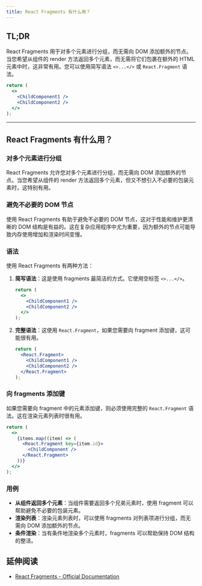 ```yaml
---
title: React Fragments 有什么用？
---
```


## TL;DR

React Fragments 用于对多个元素进行分组，而无需向 DOM 添加额外的节点。当您希望从组件的 render 方法返回多个元素，而无需将它们包裹在额外的 HTML 元素中时，这非常有用。您可以使用简写语法 `<>...</>` 或 `React.Fragment` 语法。

```jsx
return (
  <>
    <ChildComponent1 />
    <ChildComponent2 />
  </>
);
```

***

## React Fragments 有什么用？

### 对多个元素进行分组

React Fragments 允许您对多个元素进行分组，而无需向 DOM 添加额外的节点。当您希望从组件的 render 方法返回多个元素，但又不想引入不必要的包装元素时，这特别有用。

### 避免不必要的 DOM 节点

使用 React Fragments 有助于避免不必要的 DOM 节点，这对于性能和维护更清晰的 DOM 结构是有益的。这在复杂应用程序中尤为重要，因为额外的节点可能导致内存使用增加和渲染时间变慢。

### 语法

使用 React Fragments 有两种方法：

1. **简写语法**：这是使用 fragments 最简洁的方式。它使用空标签 `<>...</>`。

   ```jsx
   return (
     <>
       <ChildComponent1 />
       <ChildComponent2 />
     </>
   );
   ```

2. **完整语法**：这使用 `React.Fragment`，如果您需要向 fragment 添加键，这可能很有用。

   ```jsx
   return (
     <React.Fragment>
       <ChildComponent1 />
       <ChildComponent2 />
     </React.Fragment>
   );
   ```

### 向 fragments 添加键

如果您需要向 fragment 中的元素添加键，则必须使用完整的 `React.Fragment` 语法。这在渲染元素列表时很有用。

```jsx
return (
  <>
    {items.map((item) => (
      <React.Fragment key={item.id}>
        <ChildComponent />
      </React.Fragment>
    ))}
  </>
);
```

### 用例

* **从组件返回多个元素**：当组件需要返回多个兄弟元素时，使用 fragment 可以帮助避免不必要的包装元素。
* **渲染列表**：渲染元素列表时，可以使用 fragments 对列表项进行分组，而无需向 DOM 添加额外的节点。
* **条件渲染**：当有条件地渲染多个元素时，fragments 可以帮助保持 DOM 结构的整洁。

## 延伸阅读

* [React Fragments - Official Documentation](https://react.dev/reference/react/Fragment)
